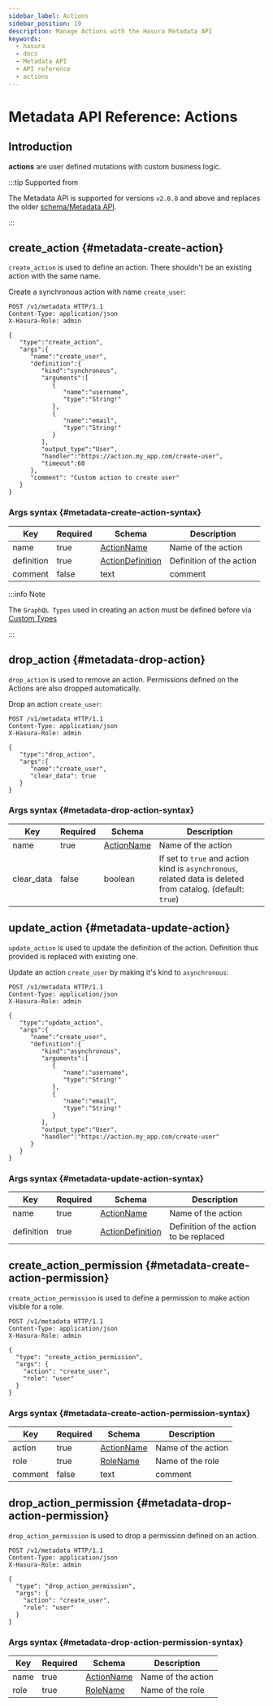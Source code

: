 ```yaml
---
sidebar_label: Actions
sidebar_position: 19
description: Manage Actions with the Hasura Metadata API
keywords:
  - hasura
  - docs
  - Metadata API
  - API reference
  - actions
---
```


# Metadata API Reference: Actions

## Introduction

**actions** are user defined mutations with custom business logic.

:::tip Supported from

The Metadata API is supported for versions `v2.0.0` and above and
replaces the older [schema/Metadata API](/api-reference/schema-metadata-api/index.mdx).

:::

## create_action {#metadata-create-action}

`create_action` is used to define an action. There shouldn't be an
existing action with the same name.

Create a synchronous action with name `create_user`:

```http
POST /v1/metadata HTTP/1.1
Content-Type: application/json
X-Hasura-Role: admin

{
   "type":"create_action",
   "args":{
      "name":"create_user",
      "definition":{
         "kind":"synchronous",
         "arguments":[
            {
               "name":"username",
               "type":"String!"
            },
            {
               "name":"email",
               "type":"String!"
            }
         ],
         "output_type":"User",
         "handler":"https://action.my_app.com/create-user",
         "timeout":60
      },
      "comment": "Custom action to create user"
   }
}
```

### Args syntax {#metadata-create-action-syntax}

| Key        | Required | Schema                                                              | Description              |
| ---------- | -------- | ------------------------------------------------------------------- | ------------------------ |
| name       | true     | [ActionName](/api-reference/syntax-defs.mdx#actionname)             | Name of the action       |
| definition | true     | [ActionDefinition](/api-reference/syntax-defs.mdx#actiondefinition) | Definition of the action |
| comment    | false    | text                                                                | comment                  |

:::info Note

The `GraphQL Types` used in creating an action must be defined before
via [Custom Types](/api-reference/metadata-api/custom-types.mdx)

:::

## drop_action {#metadata-drop-action}

`drop_action` is used to remove an action. Permissions defined on the
Actions are also dropped automatically.

Drop an action `create_user`:

```http
POST /v1/metadata HTTP/1.1
Content-Type: application/json
X-Hasura-Role: admin

{
   "type":"drop_action",
   "args":{
      "name":"create_user",
      "clear_data": true
   }
}
```

### Args syntax {#metadata-drop-action-syntax}

| Key        | Required | Schema                                                  | Description                                                                                                 |
| ---------- | -------- | ------------------------------------------------------- | ----------------------------------------------------------------------------------------------------------- |
| name       | true     | [ActionName](/api-reference/syntax-defs.mdx#actionname) | Name of the action                                                                                          |
| clear_data | false    | boolean                                                 | If set to `true` and action kind is `asynchronous`, related data is deleted from catalog. (default: `true`) |

## update_action {#metadata-update-action}

`update_action` is used to update the definition of the action.
Definition thus provided is replaced with existing one.

Update an action `create_user` by making it's kind to `asynchronous`:

```http
POST /v1/metadata HTTP/1.1
Content-Type: application/json
X-Hasura-Role: admin

{
   "type":"update_action",
   "args":{
      "name":"create_user",
      "definition":{
         "kind":"asynchronous",
         "arguments":[
            {
               "name":"username",
               "type":"String!"
            },
            {
               "name":"email",
               "type":"String!"
            }
         ],
         "output_type":"User",
         "handler":"https://action.my_app.com/create-user"
      }
   }
}
```

### Args syntax {#metadata-update-action-syntax}

| Key        | Required | Schema                                                              | Description                             |
| ---------- | -------- | ------------------------------------------------------------------- | --------------------------------------- |
| name       | true     | [ActionName](/api-reference/syntax-defs.mdx#actionname)             | Name of the action                      |
| definition | true     | [ActionDefinition](/api-reference/syntax-defs.mdx#actiondefinition) | Definition of the action to be replaced |

## create_action_permission {#metadata-create-action-permission}

`create_action_permission` is used to define a permission to make action
visible for a role.

```http
POST /v1/metadata HTTP/1.1
Content-Type: application/json
X-Hasura-Role: admin

{
  "type": "create_action_permission",
  "args": {
    "action": "create_user",
    "role": "user"
  }
}
```

### Args syntax {#metadata-create-action-permission-syntax}

| Key     | Required | Schema                                                  | Description        |
| ------- | -------- | ------------------------------------------------------- | ------------------ |
| action  | true     | [ActionName](/api-reference/syntax-defs.mdx#actionname) | Name of the action |
| role    | true     | [RoleName](/api-reference/syntax-defs.mdx#rolename)     | Name of the role   |
| comment | false    | text                                                    | comment            |

## drop_action_permission {#metadata-drop-action-permission}

`drop_action_permission` is used to drop a permission defined on an action.

```http
POST /v1/metadata HTTP/1.1
Content-Type: application/json
X-Hasura-Role: admin

{
  "type": "drop_action_permission",
  "args": {
    "action": "create_user",
    "role": "user"
  }
}
```

### Args syntax {#metadata-drop-action-permission-syntax}

| Key  | Required | Schema                                                  | Description        |
| ---- | -------- | ------------------------------------------------------- | ------------------ |
| name | true     | [ActionName](/api-reference/syntax-defs.mdx#actionname) | Name of the action |
| role | true     | [RoleName](/api-reference/syntax-defs.mdx#rolename)     | Name of the role   |

